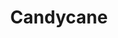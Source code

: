 ---
title: "Candycane"
subtitle: ""
creator: ""
categories: ["art"]
featuredImage: "../src/assets/images/item/art/DSC02851.png"
views: ["../src/assets/images/item/art/DSC02851.png"]
nextItem: []
---